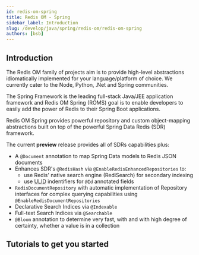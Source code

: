 ```yaml
---
id: redis-om-spring
title: Redis OM - Spring
sidebar_label: Introduction
slug: /develop/java/spring/redis-om/redis-om-spring
authors: [bsb]
---
```




## Introduction

The Redis OM family of projects aim is to provide high-level abstractions idiomatically implemented for
 your language/platform of choice. We currently cater to the Node, Python, .Net and Spring communities.

The Spring Framework is the leading full-stack Java/JEE application framework and Redis OM Spring (ROMS)
goal is to enable developers to easily add the power of Redis to their Spring Boot applications.

Redis OM Spring provides powerful repository and custom object-mapping abstractions built on top of the
powerful Spring Data Redis (SDR) framework.

The current **preview** release provides all of SDRs capabilities plus:

* A `@Document` annotation to map Spring Data models to Redis JSON documents
* Enhances SDR's `@RedisHash` via `@EnableRedisEnhancedRepositories` to:
  - use Redis' native search engine (RediSearch) for secondary indexing
  - use [ULID](https://github.com/ulid/spec) indentifiers for `@Id` annotated fields
* `RedisDocumentRepository` with automatic implementation of Repository interfaces for complex querying capabilities using `@EnableRedisDocumentRepositories`
* Declarative Search Indices via `@Indexable`
* Full-text Search Indices via `@Searchable`
* `@Bloom` annotation to determine very fast, with and with high degree of certainty, whether a value is in a collection

## Tutorials to get you started

<div class="row">
  <div class="col">
    <RedisCard
      title="@Document"
      description="Mapping Java Objects to JSON"
      page="/develop/java/spring/redis-om/redis-om-spring-json"
    />
  </div>
  <div class="col">
    <RedisCard
      title="Enhanced @RedisHash"
      description="Enhanced Mapping of Java Objects to Hashes"
      page="/develop/java/spring/redis-om/redis-om-spring-hash"
    />
  </div>
</div>
